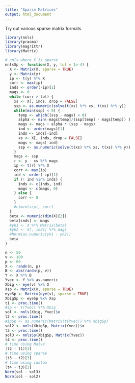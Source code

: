 ```yaml
---
title: "Sparse Matrices"
output: html_document
---
```


Try out various sparse matrix formats

```r
library(nnls)
library(pracma)
library(magrittr)
library(Matrix)

# nnls where X is sparse
nnlsSp <- function(X, y, tol = 1e-4) {
  X <- Matrix(X, sparse = TRUE)
  y <- Matrix(y)
  ip <- t(y) %*% X
  corr <- max(ip)
  inds <- order(-ip)[1]
  mags <- 0
  while (corr > tol) {
    xs <- X[, inds, drop = FALSE]
    ssp <- as.numeric(solve(t(xs) %*% xs, t(xs) %*% y))
    while(min(ssp) < 0) {
      temp <- which((ssp - mags) < 0)
      alpha <- min(-mags[temp]/(ssp[temp] - mags[temp]) )
      mags <- mags + alpha * (ssp - mags)
      ind <- order(mags)[1]
      inds <- inds[-ind]
      xs <- X[, inds, drop = FALSE]
      mags <- mags[-ind]
      ssp <- as.numeric(solve(t(xs) %*% xs, t(xs) %*% y))
    }
    mags <- ssp
    r <- y - xs %*% mags
    ip <- t(r) %*% X
    corr <- max(ip)
    ind <- order(-ip)[1]
    if (! ind %in% inds) {
      inds <- c(inds, ind)
      mags <- c(mags, 0)  
    } else {
      corr <- 0
    }
    #c(min(ssp), corr)
  }
  beta <- numeric(dim(X)[2])
  beta[inds] <- mags
  #yh1 <- X %*% Matrix(beta)
  #yh2 <- X[, inds] %*% mags
  #Norm(as.numeric(yh1 - yh2))
  beta
}
```

```r
n <- 50
v <- 100
p <- 60
X <- randn(n, p)
B <- abs(randn(p, v))
Y <- X %*% B
Yvec <- Y %>% as.numeric
Xbig <- eye(v) %x% X
Xsp <- Matrix(X, sparse = TRUE)
eyeSp <- Matrix(eye(v), sparse = TRUE)
XbigSp <- eyeSp %x% Xsp
t1 <- proc.time()
#ip <- t(Yvec) %*% Xbig 
sol <- nnls(Xbig, Yvec)$x
t2 <- proc.time()
#ipSp <- as.numeric(Matrix(t(Yvec)) %*% XbigSp)
sol2 <- nnls(XbigSp, Matrix(Yvec))$x
t3 <- proc.time()
sol3 <- nnlsSp(XbigSp, Matrix(Yvec))
t4 <- proc.time()
# time using Naive
(t2 - t1)[3]
# time using sparse
(t3 - t2)[3]
# time using custom
(t4 - t3)[3]
Norm(sol - sol3)
Norm(sol - sol2)
```
